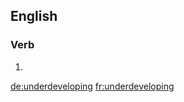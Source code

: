 ==English==

===Verb===
{{head|en|present participle}}

# {{present participle of|underdevelop|lang=en}}

[[de:underdeveloping]]
[[fr:underdeveloping]]